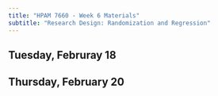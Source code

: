 ```yaml
---
title: "HPAM 7660 - Week 6 Materials"
subtitle: "Research Design: Randomization and Regression"
---
```


## Tuesday, Februray 18


## Thursday, February 20

